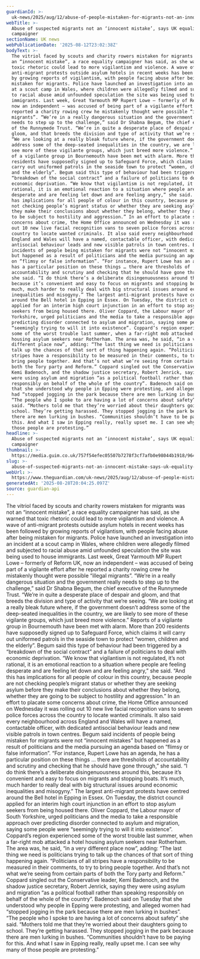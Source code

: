 ```yaml
---
guardianId: >-
  uk-news/2025/aug/12/abuse-of-people-mistaken-for-migrants-not-an-innocent-mistake-says-uk-equality-campaigner
webTitle: >-
  Abuse of suspected migrants not an ‘innocent mistake’, says UK equality
  campaigner
sectionName: UK news
webPublicationDate: '2025-08-12T23:02:38Z'
bodyText: >-
  The vitriol faced by scouts and charity rowers mistaken for migrants was not
  an “innocent mistake”, a race equality campaigner has said, as she warned that
  toxic rhetoric could lead to more vigilantism and violence. A wave of
  anti-migrant protests outside asylum hotels in recent weeks has been followed
  by growing reports of vigilantism, with people facing abuse after being
  mistaken for migrants. Police have launched an investigation into an incident
  at a scout camp in Wales, where children were allegedly filmed and subjected
  to racial abuse amid unfounded speculation the site was being used to house
  immigrants. Last week, Great Yarmouth MP Rupert Lowe – formerly of Reform UK,
  now an independent – was accused of being part of a vigilante effort after he
  reported a charity rowing crew he mistakenly thought were possible “illegal
  migrants”. “We’re in a really dangerous situation and the government really
  needs to step up to the challenge,” said Dr Shabna Begum, the chief executive
  of the Runnymede Trust. “We’re in quite a desperate place of despair and
  gloom, and that breeds the division and type of activity that we’re seeing.
  “We are looking at a really bleak future where, if the government doesn’t
  address some of the deep-seated inequalities in the country, we are likely to
  see more of these vigilante groups, which just breed more violence.” Reports
  of a vigilante group in Bournemouth have been met with alarm. More than 200
  residents have supposedly signed up to Safeguard Force, which claims it will
  carry out uniformed patrols in the seaside town to protect “women, children
  and the elderly”. Begum said this type of behaviour had been triggered by a
  “breakdown of the social contract” and a failure of politicians to deal with
  economic deprivation. “We know that vigilantism is not regulated, it’s not
  rational, it is an emotional reaction to a situation where people are feeling
  desperate and are feeling let down and are feeling angry,” she said. “And this
  has implications for all people of colour in this country, because people are
  not checking people’s migrant status or whether they are seeking asylum before
  they make their conclusions about whether they belong, whether they are going
  to be subject to hostility and aggression.” In an effort to placate some
  concerns about crime, the Home Office announced on Wednesday it was rolling
  out 10 new live facial recognition vans to seven police forces across the
  country to locate wanted criminals. It also said every neighbourhood across
  England and Wales will have a named, contactable officer, with dedicated
  antisocial behaviour leads and new visible patrols in town centres. Begum said
  incidents of people being mistaken for migrants were not “innocent mistakes”
  but happened as a result of politicians and the media pursuing an agenda based
  on “flimsy or false information”. “For instance, Rupert Lowe has an agenda, he
  has a particular position on these things … there are thresholds of
  accountability and scrutiny and checking that he should have gone through,”
  she said. “I do think there’s a deliberate disingenuousness around this,
  because it’s convenient and easy to focus on migrants and stopping boats. It’s
  much, much harder to really deal with big structural issues around economic
  inequalities and misogyny.” The largest anti-migrant protests have centred
  around the Bell hotel in Epping in Essex. On Tuesday, the district council
  applied for an interim high court injunction in an effort to stop asylum
  seekers from being housed there. Oliver Coppard, the Labour mayor of South
  Yorkshire, urged politicians and the media to take a responsible approach over
  predicting disorder connected to asylum and migration, saying some people were
  “seemingly trying to will it into existence”. Coppard’s region experienced
  some of the worst trouble last summer, when a far-right mob attacked a hotel
  housing asylum seekers near Rotherham. The area was, he said, “in a very
  different place now”, adding: “The last thing we need is politicians trying to
  talk up the chances of that sort of thing happening again. “Politicians of all
  stripes have a responsibility to be measured in their comments, to try to
  bring people together. And that’s not what we’re seeing from certain parts of
  both the Tory party and Reform.” Coppard singled out the Conservative leader,
  Kemi Badenoch, and the shadow justice secretary, Robert Jenrick, saying they
  were using asylum and migration “as a political football rather than speaking
  responsibly on behalf of the whole of the country”. Badenoch said on Tuesday
  that she understood why people in Epping were protesting, and alleged women
  had “stopped jogging in the park because there are men lurking in bushes”.
  “The people who I spoke to are having a lot of concerns about safety” she
  said. “Mothers told me that they’re worried about their daughters going to
  school. They’re getting harassed. They stopped jogging in the park because
  there are men lurking in bushes. “Communities shouldn’t have to be paying for
  this. And what I saw in Epping really, really upset me. I can see why many of
  those people are protesting.”
headline: >-
  Abuse of suspected migrants not an ‘innocent mistake’, says UK equality
  campaigner
thumbnail: >-
  https://media.guim.co.uk/757f54efec05507b7278f3cf7afb0e98044b1918/964_271_9036_7229/500.jpg
slug: >-
  abuse-of-suspected-migrants-not-an-innocent-mistake-says-uk-equality-campaigner
webUrl: >-
  https://www.theguardian.com/uk-news/2025/aug/12/abuse-of-people-mistaken-for-migrants-not-an-innocent-mistake-says-uk-equality-campaigner
generatedAt: '2025-08-28T20:04:25.097Z'
source: guardian-api
---
```

The vitriol faced by scouts and charity rowers mistaken for migrants was not an “innocent mistake”, a race equality campaigner has said, as she warned that toxic rhetoric could lead to more vigilantism and violence. A wave of anti-migrant protests outside asylum hotels in recent weeks has been followed by growing reports of vigilantism, with people facing abuse after being mistaken for migrants. Police have launched an investigation into an incident at a scout camp in Wales, where children were allegedly filmed and subjected to racial abuse amid unfounded speculation the site was being used to house immigrants. Last week, Great Yarmouth MP Rupert Lowe – formerly of Reform UK, now an independent – was accused of being part of a vigilante effort after he reported a charity rowing crew he mistakenly thought were possible “illegal migrants”. “We’re in a really dangerous situation and the government really needs to step up to the challenge,” said Dr Shabna Begum, the chief executive of the Runnymede Trust. “We’re in quite a desperate place of despair and gloom, and that breeds the division and type of activity that we’re seeing. “We are looking at a really bleak future where, if the government doesn’t address some of the deep-seated inequalities in the country, we are likely to see more of these vigilante groups, which just breed more violence.” Reports of a vigilante group in Bournemouth have been met with alarm. More than 200 residents have supposedly signed up to Safeguard Force, which claims it will carry out uniformed patrols in the seaside town to protect “women, children and the elderly”. Begum said this type of behaviour had been triggered by a “breakdown of the social contract” and a failure of politicians to deal with economic deprivation. “We know that vigilantism is not regulated, it’s not rational, it is an emotional reaction to a situation where people are feeling desperate and are feeling let down and are feeling angry,” she said. “And this has implications for all people of colour in this country, because people are not checking people’s migrant status or whether they are seeking asylum before they make their conclusions about whether they belong, whether they are going to be subject to hostility and aggression.” In an effort to placate some concerns about crime, the Home Office announced on Wednesday it was rolling out 10 new live facial recognition vans to seven police forces across the country to locate wanted criminals. It also said every neighbourhood across England and Wales will have a named, contactable officer, with dedicated antisocial behaviour leads and new visible patrols in town centres. Begum said incidents of people being mistaken for migrants were not “innocent mistakes” but happened as a result of politicians and the media pursuing an agenda based on “flimsy or false information”. “For instance, Rupert Lowe has an agenda, he has a particular position on these things … there are thresholds of accountability and scrutiny and checking that he should have gone through,” she said. “I do think there’s a deliberate disingenuousness around this, because it’s convenient and easy to focus on migrants and stopping boats. It’s much, much harder to really deal with big structural issues around economic inequalities and misogyny.” The largest anti-migrant protests have centred around the Bell hotel in Epping in Essex. On Tuesday, the district council applied for an interim high court injunction in an effort to stop asylum seekers from being housed there. Oliver Coppard, the Labour mayor of South Yorkshire, urged politicians and the media to take a responsible approach over predicting disorder connected to asylum and migration, saying some people were “seemingly trying to will it into existence”. Coppard’s region experienced some of the worst trouble last summer, when a far-right mob attacked a hotel housing asylum seekers near Rotherham. The area was, he said, “in a very different place now”, adding: “The last thing we need is politicians trying to talk up the chances of that sort of thing happening again. “Politicians of all stripes have a responsibility to be measured in their comments, to try to bring people together. And that’s not what we’re seeing from certain parts of both the Tory party and Reform.” Coppard singled out the Conservative leader, Kemi Badenoch, and the shadow justice secretary, Robert Jenrick, saying they were using asylum and migration “as a political football rather than speaking responsibly on behalf of the whole of the country”. Badenoch said on Tuesday that she understood why people in Epping were protesting, and alleged women had “stopped jogging in the park because there are men lurking in bushes”. “The people who I spoke to are having a lot of concerns about safety” she said. “Mothers told me that they’re worried about their daughters going to school. They’re getting harassed. They stopped jogging in the park because there are men lurking in bushes. “Communities shouldn’t have to be paying for this. And what I saw in Epping really, really upset me. I can see why many of those people are protesting.”

